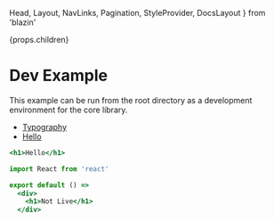   Head,
  Layout,
  NavLinks,
  Pagination,
  StyleProvider,
  DocsLayout
} from 'blazin'

<Head>
  <title>Hello</title>
</Head>


  <StyleProvider>
    <Layout>
      <Layout.MenuToggle />
      <Layout.Sidebar>
        <NavLinks {...props} />
      </Layout.Sidebar>
      <Layout.Main>
        {props.children}
        <Pagination {...props} />
      </Layout.Main>
    </Layout>
  </StyleProvider>

# Dev Example

This example can be run from the root directory as a development environment for the core library.

- [Typography](/typography)
- [Hello](/hello)

```.jsx
<h1>Hello</h1>
```

```jsx
import React from 'react'

export default () =>
  <div>
    <h1>Not Live</h1>
  </div>
```
